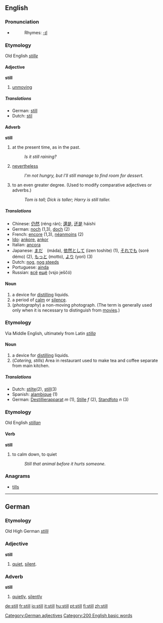 ==English==

{{rank|thought|found|people|141|still|just|while|again}}

===Pronunciation===
*{{audio|en-us-still.ogg|Audio (US)}}
*:Rhymes: [[Rhymes:English:-ɪl|-ɪl]]
===Etymology===
Old English ''[[stille]]''
====Adjective====
'''still'''

#[[unmoving]]

=====Translations=====
*German:  [[still]]
*Dutch: [[stil]]

====Adverb====
'''still'''

#at the present time, as in the past.
#: ''Is it still raining?''
#[[nevertheless]]
#: ''I'm not hungry, but I'll still manage to find room for dessert.''
#to an even greater degree.  (Used to modify comparative adjectives or adverbs.)
#: ''Tom is tall; Dick is taller; Harry is still taller.''

=====Translations=====
*Chinese: [[仍然]] (réng rán); [[還是]], [[还是]] háishi
*German: [[noch]] (1,3), [[doch]] (2)
*French: [[encore]] (1,3), [[néanmoins]] (2)
*[[Ido]]: [[ankore]], [[ankor]]
*Italian: [[ancora]]
*Japanese: [[まだ]]　(máda), [[依然として]] (izen toshite) (1), [[それでも]] (soré démo) (2), [[もっと]] (motto), [[より]] (yori) (3)
*Dutch: [[nog#Dutch|nog]], [[nog steeds]]
*Portuguese: [[ainda]]
*Russian: [[всё]] [[ещё]] (vsjo ješčó)

====Noun====
{{en-noun-reg}}
#a device for [[distill]]ing liquids.
#a period of [[calm]] or [[silence]].
#(''photography'') a non-moving photograph.  (The term is generally used only when it is necessary to distinguish from [[movie]]s.)

===Etymology===
Via Middle English, ultimately from Latin ''[[stilla]]''
====Noun====
{{en-noun-reg}}

#a device for [[distill]]ing liquids.
#(''Catering, stills'') Area in restaurant used to make tea and coffee separate from main kitchen.

=====Translations=====
*Dutch: [[stilte]](2), [[still]](3)
*Spanish: [[alambique]] (1)
*German: [[Destillierapparat]] ''m'' (1), [[Stille]] ''f'' (2), [[Standfoto]] ''n'' (3)

===Etymology===
Old English ''[[stillan]]''
====Verb====
'''still'''

#to calm down, to quiet
#:  ''Still that animal before it hurts someone.''

===Anagrams===
*[[tills]]

----

==German==
===Etymology===
Old High German ''[[stilli]]''
===Adjective===
'''still'''

# [[quiet]], [[silent]].

===Adverb===
'''still'''

# [[quietly]], [[silently]]

[[Category:German adjectives]]
[[Category:200 English basic words]]

[[de:still]]
[[fr:still]]
[[io:still]]
[[it:still]]
[[hu:still]]
[[pt:still]]
[[fi:still]]
[[zh:still]]
